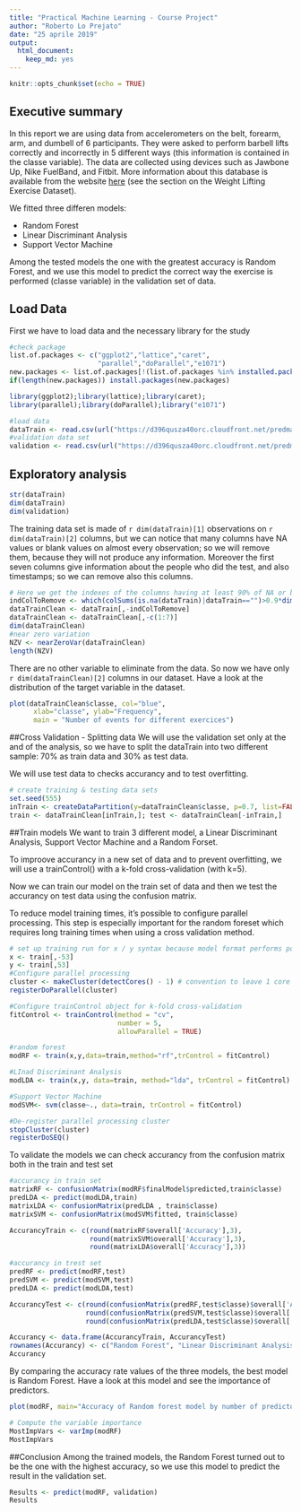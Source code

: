 ```yaml
---
title: "Practical Machine Learning - Course Project"
author: "Roberto Lo Prejato"
date: "25 aprile 2019"
output: 
  html_document: 
    keep_md: yes
---
```

```r
knitr::opts_chunk$set(echo = TRUE)
```

## Executive summary
In this report we are using data from accelerometers on the belt, forearm, arm, and dumbell of 6 participants. They were asked to perform barbell lifts correctly and incorrectly in 5 different ways (this information is contained in the classe variable). 
The data are collected using devices such as Jawbone Up, Nike FuelBand, and Fitbit.
More information about this database is available from the website [here](
http://web.archive.org/web/20161224072740/http:/groupware.les.inf.puc-rio.br/har) (see the section on the Weight Lifting Exercise Dataset).

We fitted three differen models:

- Random Forest 
- Linear Discriminant Analysis
- Support Vector Machine

Among the tested models the one with the greatest accuracy is Random Forest, and we use this model to predict the correct way the exercise is performed (classe variable) in the validation set of data.

## Load Data
First we have to load data and the necessary library for the study
```r
#check package
list.of.packages <- c("ggplot2","lattice","caret",
                      "parallel","doParallel","e1071")
new.packages <- list.of.packages[!(list.of.packages %in% installed.packages()[,"Package"])]
if(length(new.packages)) install.packages(new.packages)

library(ggplot2);library(lattice);library(caret);
library(parallel);library(doParallel);library("e1071")

#load data
dataTrain <- read.csv(url("https://d396qusza40orc.cloudfront.net/predmachlearn/pml-training.csv"),header=TRUE)
#validation data set
validation <- read.csv(url("https://d396qusza40orc.cloudfront.net/predmachlearn/pml-testing.csv"),header=TRUE)
```

## Exploratory analysis
```r
str(dataTrain)
dim(dataTrain)
dim(validation)
```

The training data set is made of `r dim(dataTrain)[1]` observations on `r dim(dataTrain)[2]` columns, but we can notice that many columns have NA values or blank values on almost every observation; so we will remove them, because they will not produce any information. Moreover the first seven columns give information about the people who did the test, and also timestamps; so we can remove also this columns.

```r
# Here we get the indexes of the columns having at least 90% of NA or blank values on the training dataset
indColToRemove <- which(colSums(is.na(dataTrain)|dataTrain=="")>0.9*dim(dataTrain)[1]) 
dataTrainClean <- dataTrain[,-indColToRemove]
dataTrainClean <- dataTrainClean[,-c(1:7)]
dim(dataTrainClean)
#near zero variation
NZV <- nearZeroVar(dataTrainClean)
length(NZV)
```

There are no other variable to eliminate from the data. So now we have only `r dim(dataTrainClean)[2]` columns in our dataset.
Have a look at the distribution of the target variable in the dataset.

```r
plot(dataTrainClean$classe, col="blue",
      xlab="classe", ylab="Frequency",
      main = "Number of events for different exercices")
```

##Cross Validation - Splitting data
We will use the validation set only at the and of the analysis, so we have to split the dataTrain into two different sample: 70% as train data and 30% as test data.

We will use test data to checks accurancy and to test overfitting.

```r
# create training & testing data sets
set.seed(555)
inTrain <- createDataPartition(y=dataTrainClean$classe, p=0.7, list=FALSE) 
train <- dataTrainClean[inTrain,]; test <- dataTrainClean[-inTrain,]
```

##Train models
We want to train 3 different model, a Linear Discriminant Analysis, Support Vector Machine and a Random Forset.

To improove accurancy in a new set of data and to prevent overfitting, we will use a trainControl() with a k-fold cross-validation (with k=5).

Now we can train our model on the train set of data and then we test the accurancy on test data using the confusion matrix.

To reduce model training times, it's possible to configure parallel processing. This step is especially important for the random foreset which requires long training times when using a cross validation method.

```r
# set up training run for x / y syntax because model format performs poorly
x <- train[,-53]
y <- train[,53]
#Configure parallel processing
cluster <- makeCluster(detectCores() - 1) # convention to leave 1 core for OS
registerDoParallel(cluster)

#Configure trainControl object for k-fold cross-validation
fitControl <- trainControl(method = "cv",
                           number = 5,
                           allowParallel = TRUE)

#random forest
modRF <- train(x,y,data=train,method="rf",trControl = fitControl)

#LInad Discriminant Analysis
modLDA <- train(x,y, data=train, method="lda", trControl = fitControl)

#Support Vector Machine
modSVM<- svm(classe~., data=train, trControl = fitControl)

#De-register parallel processing cluster
stopCluster(cluster)
registerDoSEQ()
```

To validate the models we can check accurancy from the confusion matrix both in the train and test set
```r
#accurancy in train set
matrixRF <- confusionMatrix(modRF$finalModel$predicted,train$classe)
predLDA <- predict(modLDA,train)
matrixLDA <- confusionMatrix(predLDA , train$classe)
matrixSVM <- confusionMatrix(modSVM$fitted, train$classe)

AccurancyTrain <- c(round(matrixRF$overall['Accuracy'],3),
                    round(matrixSVM$overall['Accuracy'],3),
                    round(matrixLDA$overall['Accuracy'],3))

#accurancy in trest set
predRF <- predict(modRF,test)
predSVM <- predict(modSVM,test)
predLDA <- predict(modLDA,test)

AccurancyTest <- c(round(confusionMatrix(predRF,test$classe)$overall['Accuracy'],3),
                   round(confusionMatrix(predSVM,test$classe)$overall['Accuracy'],3),
                   round(confusionMatrix(predLDA,test$classe)$overall['Accuracy'],3))

Accurancy <- data.frame(AccurancyTrain, AccurancyTest)
rownames(Accurancy) <- c("Random Forest", "Linear Discriminant Analysis", "Support Vector Machine")
Accurancy
```

By comparing the accuracy rate values of the three models, the best model is Random Forest. Have a look at this model and see the importance of predictors.

```r
plot(modRF, main="Accuracy of Random forest model by number of predictors")

# Compute the variable importance 
MostImpVars <- varImp(modRF)
MostImpVars
```

##Conclusion
Among the trained models, the Random Forest turned out to be the one with the highest accuracy, so we use this model to predict the result in the validation set.

```r
Results <- predict(modRF, validation)
Results
```